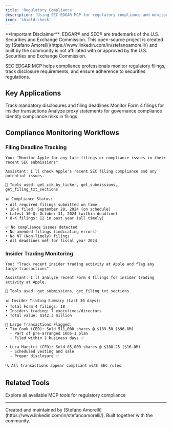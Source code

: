```yaml
---
title: 'Regulatory Compliance'
description: 'Using SEC EDGAR MCP for regulatory compliance and monitoring'
icon: 'shield-check'
---
```


<Warning>
**Important Disclaimer**: EDGAR® and SEC® are trademarks of the U.S. Securities and Exchange Commission. This open-source project is created by [Stefano Amorelli](https://www.linkedin.com/in/stefanoamorelli/) and built by the community is not affiliated with or approved by the U.S. Securities and Exchange Commission.
</Warning>

SEC EDGAR MCP helps compliance professionals monitor regulatory filings, track disclosure requirements, and ensure adherence to securities regulations.

## Key Applications

<CardGroup cols={2}>
  <Card title="Disclosure Monitoring" icon="eye">
    Track mandatory disclosures and filing deadlines
  </Card>
  <Card title="Insider Trading Analysis" icon="user-secret">
    Monitor Form 4 filings for insider transactions
  </Card>
  <Card title="Proxy Compliance" icon="vote">
    Analyze proxy statements for governance compliance
  </Card>
  <Card title="Risk Assessment" icon="triangle-exclamation">
    Identify compliance risks in filings
  </Card>
</CardGroup>

## Compliance Monitoring Workflows

### Filing Deadline Tracking

```text
You: "Monitor Apple for any late filings or compliance issues in their recent SEC submissions"

Assistant: I'll check Apple's recent SEC filing compliance and any potential issues.

🔧 Tools used: get_cik_by_ticker, get_submissions, get_filing_txt_sections

📊 Compliance Status:
• All required filings submitted on time
• 10-K filed: September 28, 2024 (on schedule)
• Latest 10-Q: October 31, 2024 (within deadline)
• 8-K filings: 12 in past year (all timely)

✅ No compliance issues detected
• No amended filings (indicating errors)
• No NT (Non-Timely) filings
• All deadlines met for fiscal year 2024
```

### Insider Trading Monitoring

```text
You: "Track recent insider trading activity at Apple and flag any large transactions"

Assistant: I'll analyze recent Form 4 filings for insider trading activity at Apple.

🔧 Tools used: get_submissions, get_filing_txt_sections

📊 Insider Trading Summary (Last 30 days):
• Total Form 4 filings: 18
• Insiders trading: 7 executives/directors
• Total value: $142.3 million

🚩 Large Transactions Flagged:
• Tim Cook (CEO): Sold 511,000 shares @ $189.50 ($96.8M)
  - Part of pre-arranged 10b5-1 plan
  - Filed within 2 business days ✅

• Luca Maestri (CFO): Sold 85,000 shares @ $188.25 ($16.0M)
  - Scheduled vesting and sale
  - Proper disclosure ✅

🔍 All transactions appear compliant with SEC rules
```

## Related Tools

<CardGroup cols={2}>
  <Card title="MCP Tools" href="/tools/overview">
    Explore all available MCP tools for regulatory compliance
  </Card>
</CardGroup>

---

<Note>
Created and maintained by [Stefano Amorelli](https://www.linkedin.com/in/stefanoamorelli/). Built together with the community.
</Note>